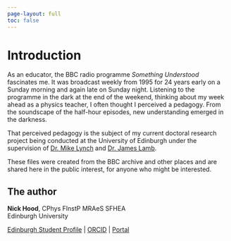 ```yaml
---
page-layout: full
toc: false
---
```


# Introduction {.unnumbered}

As an educator, the BBC radio programme *Something Understood* fascinates me. It was broadcast weekly from 1995 for 24 years early on a Sunday morning and again late on Sunday night. Listening to the programme in the dark at the end of the weekend, thinking about my week ahead as a physics teacher, I often thought I perceived a pedagogy. From the soundscape of the half-hour episodes, new understanding emerged in the darkness. 

That perceived pedagogy is the subject of my current doctoral research project being conducted at the University of Edinburgh under the supervision of [Dr. Mike Lynch](https://www.ed.ac.uk/profile/michael-lynch) and [Dr. James Lamb](https://www.ed.ac.uk/profile/james-lamb).

These files were created from the BBC archive and other places and are shared here in the public interest, for anyone who might be interested.

## The author {-}

**Nick Hood**, CPhys FInstP MRAeS SFHEA  
Edinburgh University  

[Edinburgh Student Profile](https://www.ed.ac.uk/profile/nick-hood) | 
[ORCID](https://orcid.org/0000-0001-7891-9736) | 
[Portal](https://sptr.net/)

<!-- 
```
History file can be found by 

$ cat .get_iplayer/download_history >> suh.md

Paste the following in the header lines to make a nice table:

PID|Prog name|Title|Type|no.|resn.|Location|fmt|size|Description|chan|genre|image|blank|URL|Episode
---|-------|:------|---|---|---|---|---|---|:----------|----|:----|---|:----|---|---

```
 -->